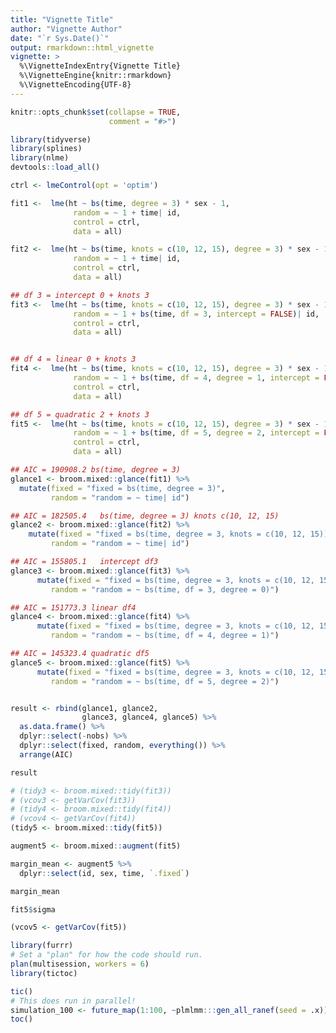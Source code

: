 ```yaml
---
title: "Vignette Title"
author: "Vignette Author"
date: "`r Sys.Date()`"
output: rmarkdown::html_vignette
vignette: >
  %\VignetteIndexEntry{Vignette Title}
  %\VignetteEngine{knitr::rmarkdown}
  %\VignetteEncoding{UTF-8}
---
```


```r
knitr::opts_chunk$set(collapse = TRUE,
                      comment = "#>")

library(tidyverse)
library(splines)
library(nlme)
devtools::load_all()
```

```r
ctrl <- lmeControl(opt = 'optim')

fit1 <-  lme(ht ~ bs(time, degree = 3) * sex - 1,
              random = ~ 1 + time| id,
              control = ctrl,
              data = all)

fit2 <-  lme(ht ~ bs(time, knots = c(10, 12, 15), degree = 3) * sex - 1,
              random = ~ 1 + time| id,
              control = ctrl,
              data = all)

## df 3 = intercept 0 + knots 3
fit3 <-  lme(ht ~ bs(time, knots = c(10, 12, 15), degree = 3) * sex - 1,
              random = ~ 1 + bs(time, df = 3, intercept = FALSE)| id,
              control = ctrl,
              data = all)


## df 4 = linear 0 + knots 3
fit4 <-  lme(ht ~ bs(time, knots = c(10, 12, 15), degree = 3) * sex - 1,
              random = ~ 1 + bs(time, df = 4, degree = 1, intercept = FALSE)| id,
              control = ctrl,
              data = all)

## df 5 = quadratic 2 + knots 3
fit5 <-  lme(ht ~ bs(time, knots = c(10, 12, 15), degree = 3) * sex - 1,
              random = ~ 1 + bs(time, df = 5, degree = 2, intercept = FALSE)| id,
              control = ctrl,
              data = all)

```


```r
## AIC = 190908.2 bs(time, degree = 3)
glance1 <- broom.mixed::glance(fit1) %>% 
  mutate(fixed = "fixed = bs(time, degree = 3)", 
         random = "random = ~ time| id")

## AIC = 182505.4	bs(time, degree = 3) knots c(10, 12, 15)
glance2 <- broom.mixed::glance(fit2) %>%
    mutate(fixed = "fixed = bs(time, degree = 3, knots = c(10, 12, 15))", 
         random = "random = ~ time| id")

## AIC = 155805.1	intercept df3
glance3 <- broom.mixed::glance(fit3) %>%
      mutate(fixed = "fixed = bs(time, degree = 3, knots = c(10, 12, 15))", 
         random = "random = ~ bs(time, df = 3, degree = 0)")

## AIC = 151773.3 linear df4 
glance4 <- broom.mixed::glance(fit4) %>%
      mutate(fixed = "fixed = bs(time, degree = 3, knots = c(10, 12, 15))", 
         random = "random = ~ bs(time, df = 4, degree = 1)")

## AIC = 145323.4 quadratic df5
glance5 <- broom.mixed::glance(fit5) %>%
      mutate(fixed = "fixed = bs(time, degree = 3, knots = c(10, 12, 15))", 
         random = "random = ~ bs(time, df = 5, degree = 2)")


result <- rbind(glance1, glance2, 
                glance3, glance4, glance5) %>%
  as.data.frame() %>% 
  dplyr::select(-nobs) %>%
  dplyr::select(fixed, random, everything()) %>%
  arrange(AIC) 

result
```

```r
# (tidy3 <- broom.mixed::tidy(fit3))
# (vcov3 <- getVarCov(fit3))
# (tidy4 <- broom.mixed::tidy(fit4))
# (vcov4 <- getVarCov(fit4))
(tidy5 <- broom.mixed::tidy(fit5))

```

```r
augment5 <- broom.mixed::augment(fit5)

margin_mean <- augment5 %>%
  dplyr::select(id, sex, time, `.fixed`)

margin_mean

fit5$sigma
```

```r
(vcov5 <- getVarCov(fit5))
```

```r
library(furrr)
# Set a "plan" for how the code should run.
plan(multisession, workers = 6)
library(tictoc)

tic()
# This does run in parallel!
simulation_100 <- future_map(1:100, ~plmlmm:::gen_all_ranef(seed = .x))
toc()

```

